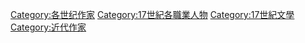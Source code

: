 {{Commons category|17th-century writers}}
{{category pair|16世紀作家|18世紀作家}}

[[Category:各世纪作家|Category:各世纪作家]]
[[Category:17世紀各職業人物|Category:17世紀各職業人物]]
[[Category:17世紀文學|Category:17世紀文學]]
[[Category:近代作家|Category:近代作家]]